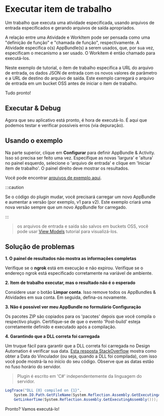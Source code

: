 
# Executar item de trabalho

Um trabalho que executa uma atividade especificada, usando arquivos de entrada especificados e gerando arquivos de saída apropriados.

A relação entre uma Atividade e WorkItem pode ser pensada como uma "definição de função" e "chamada de função", respectivamente. A Atividade especifica o(s) AppBundle(s) a serem usados, que, por sua vez, especificam o mecanismo a ser usado. O Workitem é então chamado para executá-los.

Neste exemplo de tutorial, o item de trabalho especifica a URL do arquivo de entrada, os dados JSON de entrada com os novos valores de parâmetro e a URL de destino do arquivo de saída. Este exemplo carregará o arquivo de entrada em um bucket OSS antes de iniciar o item de trabalho.

<EnvTabs
  NodeJsVsCode={WorkitemForNodejs}
  DotNetVsCode={WorkitemForNet}
  DotNetVs2022={WorkitemForNet}
/>

Tudo pronto!

## Executar & Debug

Agora que seu aplicativo está pronto, é hora de executá-lo. É aqui que podemos testar e verificar possíveis erros (via depuração).

## Usando o exemplo

Na parte superior, clique em **Configurar** para definir AppBundle & Activity. Isso só precisa ser feito uma vez. Especifique as novas 'largura' e 'altura' no painel esquerdo, selecione o 'arquivo de entrada' e clique em 'Iniciar item de trabalho'. O painel direito deve mostrar os resultados.

Você pode encontrar [arquivos de exemplo aqui](https://github.com/autodesk-platform-services/aps-design-automation-dotnet/tree/master/sample%20files).



:::caution

Se o código do plugin mudar, você precisará carregar um novo AppBundle e aumentar a versão (por exemplo, v1 para v2). Este exemplo criará uma nova versão sempre que um novo AppBundle for carregado.


:::



> os arquivos de entrada e saída são salvos em buckets OSS, você pode usar [View Models](../simple-viewer/) tutorial para visualizá-los.

<ResponsiveVideo src={PreviewUrl} />

## Solução de problemas

**1. O painel de resultados não mostra as informações completas**

Verifique se o **ngrok** está em execução e não expirou. Verifique se o endereço ngrok está especificado corretamente na variável de ambiente.

**2. Item de trabalho executar, mas o resultado não é o esperado**

Considere usar o botão **Limpar conta**. Isso remove todos os AppBundles & Atividades em sua conta. Em seguida, defina-os novamente.

**3. Não é possível ver meu AppBundle no formulário Configuração**

Os pacotes ZIP são copiados para os 'pacotes' depois que você compila o respectivo plugin. Certifique-se de que o evento 'Post-build' esteja corretamente definido e executado após a compilação.

**4. Garantindo que a DLL correta foi carregada**

Um truque fácil para garantir que a DLL correta foi carregada no Design Automation é verificar sua data. [Esta resposta StackOverflow](https://stackoverflow.com/a/1600990) mostra como obter a Data do Vinculador (ou seja, quando a DLL foi compilada), com isso você pode mostrá-la no início do seu código. Observe que as datas estão no fuso horário do servidor.

> Plugin é escrito em 'C#' independentemente da linguagem do servidor.

```cs
LogTrace("DLL {0} compiled on {1}",
    System.IO.Path.GetFileName(System.Reflection.Assembly.GetExecutingAssembly().Location),
    GetLinkerTime(System.Reflection.Assembly.GetExecutingAssembly()));
```

Pronto? Vamos executá-lo!

<EnvTabs
  NodeJsVsCode={DebugForNodejs}
  DotNetVsCode={DebugForNet}
  DotNetVs2022={DebugForNet}
/>
